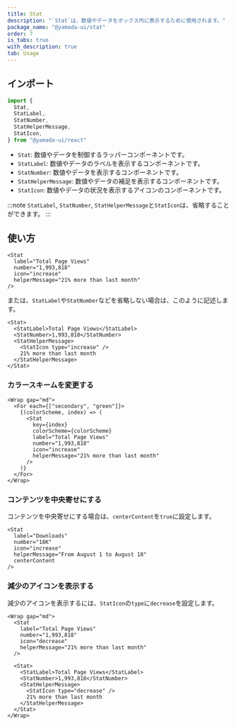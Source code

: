 ```yaml
---
title: Stat
description: "`Stat`は、数値やデータをボックス内に表示するために使用されます。"
package_name: "@yamada-ui/stat"
order: 7
is_tabs: true
with_description: true
tab: Usage
---
```


## インポート

```ts
import {
  Stat,
  StatLabel,
  StatNumber,
  StatHelperMessage,
  StatIcon,
} from "@yamada-ui/react"
```

- `Stat`: 数値やデータを制御するラッパーコンポーネントです。
- `StatLabel`: 数値やデータのラベルを表示するコンポーネントです。
- `StatNumber`: 数値やデータを表示するコンポーネントです。
- `StatHelperMessage`: 数値やデータの補足を表示するコンポーネントです。
- `StatIcon`: 数値やデータの状況を表示するアイコンのコンポーネントです。

:::note
`StatLabel`, `StatNumber`, `StatHelperMessage`と`StatIcon`は、省略することができます。
:::

## 使い方

```tsx
<Stat
  label="Total Page Views"
  number="1,993,818"
  icon="increase"
  helperMessage="21% more than last month"
/>
```

または、`StatLabel`や`StatNumber`などを省略しない場合は、このように記述します。

```tsx
<Stat>
  <StatLabel>Total Page Views</StatLabel>
  <StatNumber>1,993,818</StatNumber>
  <StatHelperMessage>
    <StatIcon type="increase" />
    21% more than last month
  </StatHelperMessage>
</Stat>
```

### カラースキームを変更する

```tsx
<Wrap gap="md">
  <For each={["secondary", "green"]}>
    {(colorScheme, index) => (
      <Stat
        key={index}
        colorScheme={colorScheme}
        label="Total Page Views"
        number="1,993,818"
        icon="increase"
        helperMessage="21% more than last month"
      />
    )}
  </For>
</Wrap>
```

### コンテンツを中央寄せにする

コンテンツを中央寄せにする場合は、`centerContent`を`true`に設定します。

```tsx
<Stat
  label="Downloads"
  number="18K"
  icon="increase"
  helperMessage="From August 1 to August 18"
  centerContent
/>
```

### 減少のアイコンを表示する

減少のアイコンを表示するには、`StatIcon`の`type`に`decrease`を設定します。

```tsx
<Wrap gap="md">
  <Stat
    label="Total Page Views"
    number="1,993,818"
    icon="decrease"
    helperMessage="21% more than last month"
  />

  <Stat>
    <StatLabel>Total Page Views</StatLabel>
    <StatNumber>1,993,818</StatNumber>
    <StatHelperMessage>
      <StatIcon type="decrease" />
      21% more than last month
    </StatHelperMessage>
  </Stat>
</Wrap>
```
